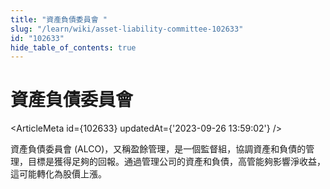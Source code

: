 ```yaml
---
title: "資產負債委員會 "
slug: "/learn/wiki/asset-liability-committee-102633"
id: "102633"
hide_table_of_contents: true
---
```



# 資產負債委員會 

<ArticleMeta id={102633} updatedAt={'2023-09-26 13:59:02'} />
<div className='border-solid border-b border-t-0 my-4 border-[var(--ifm-color-gray-300)]' />

資產負債委員會 (ALCO)，又稱盈餘管理，是一個監督組，協調資產和負債的管理，目標是獲得足夠的回報。通過管理公司的資產和負債，高管能夠影響淨收益，這可能轉化為股價上漲。
